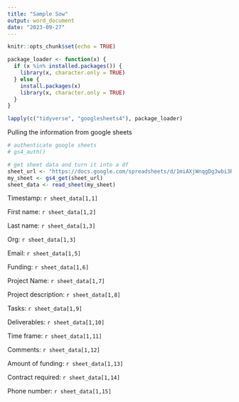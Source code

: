 ```yaml
---
title: "Sample Sow"
output: word_document
date: "2023-09-27"
---
```


```r
knitr::opts_chunk$set(echo = TRUE)
```

```r

package_loader <- function(x) {
  if (x %in% installed.packages()) {
    library(x, character.only = TRUE)
  } else {
    install.packages(x)
    library(x, character.only = TRUE)
  }
}

lapply(c("tidyverse", "googlesheets4"), package_loader)
```

Pulling the information from google sheets
```r
# authenticate google sheets
# gs4_auth()

# get sheet data and turn it into a df
sheet_url <- "https://docs.google.com/spreadsheets/d/1miAXjWnqgDg3wbi3Rp3NESF2fs7kTE7mQZNEP6qiOMA/edit#gid=2092154335"
my_sheet <- gs4_get(sheet_url)
sheet_data <- read_sheet(my_sheet)
```

Timestamp: `r sheet_data[1,1]`

First name: `r sheet_data[1,2]`

Last name: `r sheet_data[1,3]` 

Org: `r sheet_data[1,3]`  

Email: `r sheet_data[1,5]`  

Funding: `r sheet_data[1,6]`  

Project Name: `r sheet_data[1,7]`  

Project description: `r sheet_data[1,8]`  

Tasks: `r sheet_data[1,9]`  

Deliverables: `r sheet_data[1,10]`  

Time frame: `r sheet_data[1,11]`  

Comments: `r sheet_data[1,12]`  

Amount of funding: `r sheet_data[1,13]`  

Contract required: `r sheet_data[1,14]`  

Phone number: `r sheet_data[1,15]`  

